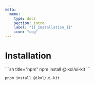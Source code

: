 ```yaml
---
meta:
  menu:
    type: docs
    section: intro
    label: "[[_Installation_]]"
    icon: "cog"
---
```



# Installation

<CodeBlock>
```sh title="npm"
npm install @ikol/ui-kit
```

```sh title="pnpm"
pnpm install @ikol/ui-kit
```
</CodeBlock>

